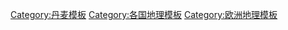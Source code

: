 [[Category:丹麦模板|Category:丹麦模板]]
[[Category:各国地理模板|Category:各国地理模板]]
[[Category:欧洲地理模板|Category:欧洲地理模板]]